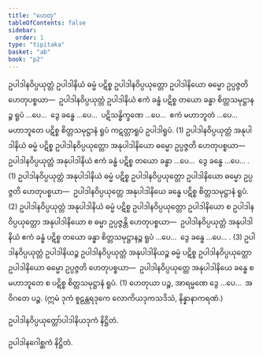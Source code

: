 ```yaml
---
title: "ဟေတု"
tableOfContents: false
sidebar:
  order: 1
type: "tipitaka"
basket: "ab"
book: "p2"
---
```



<DynamicBreadcrumb />

<Division number="116" book="p2" e="ch" v="38" p="413">

<Paragraph number="3801" book="p2">
ဥပါဒါနဝိပ္ပယုတ္တံ ဥပါဒါနိယံ ဓမ္မံ ပဋိစ္စ ဥပါဒါနဝိပ္ပယုတ္တော ဥပါဒါနိယော ဓမ္မော ဥပ္ပဇ္ဇတိ ဟေတုပစ္စယာ—  ဥပါဒါနဝိပ္ပယုတ္တံ ဥပါဒါနိယံ ဧကံ ခန္ဓံ ပဋိစ္စ တယော ခန္ဓာ စိတ္တသမုဋ္ဌာနဉ္စ ရူပံ …ပေ…  ဒွေ ခန္ဓေ …ပေ…  ပဋိသန္ဓိက္ခဏေ …ပေ…  ဧကံ မဟာဘူတံ …ပေ…  မဟာဘူတေ ပဋိစ္စ စိတ္တသမုဋ္ဌာနံ ရူပံ ကဋတ္တာရူပံ ဥပါဒါရူပံ. (1)
</Paragraph>

<Paragraph number="3802" book="p2">
ဥပါဒါနဝိပ္ပယုတ္တံ အနုပါဒါနိယံ ဓမ္မံ ပဋိစ္စ ဥပါဒါနဝိပ္ပယုတ္တော အနုပါဒါနိယော ဓမ္မော ဥပ္ပဇ္ဇတိ ဟေတုပစ္စယာ—  ဥပါဒါနဝိပ္ပယုတ္တံ အနုပါဒါနိယံ ဧကံ ခန္ဓံ ပဋိစ္စ တယော ခန္ဓာ …ပေ…  ဒွေ ခန္ဓေ …ပေ… . (1)
</Paragraph>

<Paragraph number="3803" book="p2">
ဥပါဒါနဝိပ္ပယုတ္တံ အနုပါဒါနိယံ ဓမ္မံ ပဋိစ္စ ဥပါဒါနဝိပ္ပယုတ္တော ဥပါဒါနိယော ဓမ္မော ဥပ္ပဇ္ဇတိ ဟေတုပစ္စယာ—  ဥပါဒါနဝိပ္ပယုတ္တေ အနုပါဒါနိယေ ခန္ဓေ ပဋိစ္စ စိတ္တသမုဋ္ဌာနံ ရူပံ. (2)
</Paragraph>

<Paragraph number="3804" book="p2">
ဥပါဒါနဝိပ္ပယုတ္တံ အနုပါဒါနိယံ ဓမ္မံ ပဋိစ္စ ဥပါဒါနဝိပ္ပယုတ္တော ဥပါဒါနိယော စ ဥပါဒါနဝိပ္ပယုတ္တော အနုပါဒါနိယော စ ဓမ္မာ ဥပ္ပဇ္ဇန္တိ ဟေတုပစ္စယာ—  ဥပါဒါနဝိပ္ပယုတ္တံ အနုပါဒါနိယံ ဧကံ ခန္ဓံ ပဋိစ္စ တယော ခန္ဓာ စိတ္တသမုဋ္ဌာနဉ္စ ရူပံ …ပေ…  ဒွေ ခန္ဓေ …ပေ… . (3)
</Paragraph>

<Paragraph number="3805" book="p2">
ဥပါဒါနဝိပ္ပယုတ္တံ ဥပါဒါနိယဉ္စ ဥပါဒါနဝိပ္ပယုတ္တံ အနုပါဒါနိယဉ္စ ဓမ္မံ ပဋိစ္စ ဥပါဒါနဝိပ္ပယုတ္တော ဥပါဒါနိယော ဓမ္မော ဥပ္ပဇ္ဇတိ ဟေတုပစ္စယာ—  ဥပါဒါနဝိပ္ပယုတ္တေ အနုပါဒါနိယေ ခန္ဓေ စ မဟာဘူတေ စ ပဋိစ္စ စိတ္တသမုဋ္ဌာနံ ရူပံ. (1)
</Paragraph>

<Paragraph number="3806" book="p2">
ဟေတုယာ ပဉ္စ, အာရမ္မဏေ ဒွေ …ပေ…  အဝိဂတေ ပဉ္စ.

</Paragraph>
</Division>

<Paragraph number="3807" book="p2">
(ဣမံ ဒုကံ စူဠန္တရဒုကေ လောကိယဒုကသဒိသံ, နိန္နာနာကရဏံ.)

  
ဥပါဒါနဝိပ္ပယုတ္တော်ပါဒါနိယဒုကံ နိဋ္ဌိတံ.



</Paragraph>

<Paragraph number="3808" type="center" book="p2">
ဥပါဒါနဂေါစ္ဆကံ နိဋ္ဌိတံ.
</Paragraph>